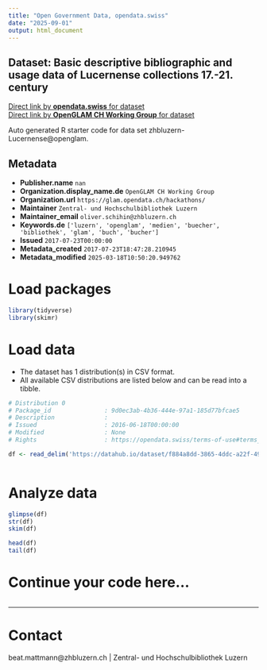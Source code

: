```yaml
---
title: "Open Government Data, opendata.swiss"
date: "2025-09-01"
output: html_document
---
```


## Dataset: Basic descriptive bibliographic and usage data of Lucernense collections 17.-21. century



[Direct link by **opendata.swiss** for dataset](https://opendata.swiss/de/dataset/basic-descriptive-bibliographic-and-usage-data-of-lucernense-collections-17-21-century)<br>
[Direct link by **OpenGLAM CH Working Group** for dataset]()

Auto generated R starter code for data set zhbluzern-Lucernense@openglam.

## Metadata

- **Publisher.name** `nan`
- **Organization.display_name.de** `OpenGLAM CH Working Group`
- **Organization.url** `https://glam.opendata.ch/hackathons/`
- **Maintainer** `Zentral- und Hochschulbibliothek Luzern`
- **Maintainer_email** `oliver.schihin@zhbluzern.ch`
- **Keywords.de** `['luzern', 'openglam', 'medien', 'buecher', 'bibliothek', 'glam', 'buch', 'bucher']`
- **Issued** `2017-07-23T00:00:00`
- **Metadata_created** `2017-07-23T18:47:28.210945`
- **Metadata_modified** `2025-03-18T10:50:20.949762`


# Load packages

```r

library(tidyverse)
library(skimr)

```

# Load data

-   The dataset has 1 distribution(s) in CSV format.
-   All available CSV distributions are listed below and can be read into a tibble.

```r

# Distribution 0
# Package_id               : 9d0ec3ab-4b36-444e-97a1-185d77bfcae5
# Description              : 
# Issued                   : 2016-06-18T00:00:00
# Modified                 : None
# Rights                   : https://opendata.swiss/terms-of-use#terms_open

df <- read_delim('https://datahub.io/dataset/f884a8dd-3865-4ddc-a22f-49b7dba70e0a/resource/fd265685-e478-48f0-b856-13880551cb94/download/lucernensebasic.csv')



```

# Analyze data

```r

glimpse(df)
str(df)
skim(df)

head(df)
tail(df)

```

# Continue your code here...

```r

```

------------------------------------------------------------------------

# Contact

beat.mattmann@zhbluzern.ch | Zentral- und Hochschulbibliothek Luzern
